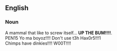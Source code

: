 ==English==
===Noun===
A mammal that like to screw itself... <B>UP THE BUM!!!!</B>.<BR>
PEN15 Yo ma boyoz!!!! Don't use t3h Hax0r5!!!1<br>
Chimps have dinkies!!!! W00T!!!!